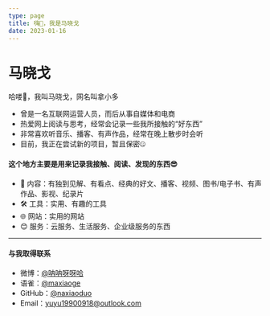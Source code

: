 ```yaml
---
type: page
title: 嗨👋，我是马晓戈
date: 2023-01-16
---
```


# 马晓戈

 哈喽👋，我叫马晓戈，网名叫拿小多
 
 - 曾是一名互联网运营人员，而后从事自媒体和电商
 - 热爱网上阅读与思考，经常会记录一些我所接触的“好东西”
 - 非常喜欢听音乐、播客、有声作品，经常在晚上散步时会听
 - 目前，我正在尝试新的项目，暂且保密🤐
 
 #### 这个地方主要是用来记录我接触、阅读、发现的东西😎

- 📖 内容：有独到见解、有看点、经典的好文、播客、视频、图书/电子书、有声作品、影视、纪录片
- 🛠️ 工具：实用、有趣的工具
- 🌐 网站：实用的网站
- 😊 服务：云服务、生活服务、企业级服务的东西

---
#### 与我取得联系


- 微博：[@呐呐呀呀哈](https://weibo.com/u/1659225480)
- 语雀：[@maxiaoge](https://www.yuque.com/maxiaoge)
- GitHub：[@naxiaoduo](https://github.com/naxiaoduo)
- Email：yuyu19900918@outlook.com
